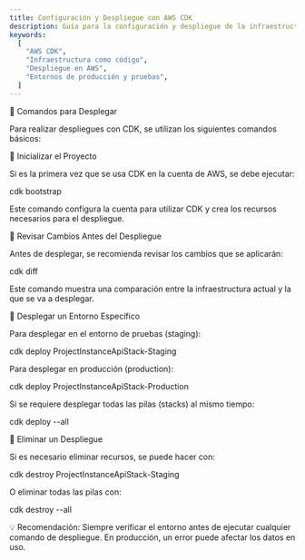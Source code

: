 ```yaml
---
title: Configuración y Despliegue con AWS CDK
description: Guía para la configuración y despliegue de la infraestructura en AWS utilizando AWS CDK.
keywords:
  [
    "AWS CDK",
    "Infraestructura como código",
    "Despliegue en AWS",
    "Entornos de producción y pruebas",
  ]
---
```


📝 Comandos para Desplegar

Para realizar despliegues con CDK, se utilizan los siguientes comandos básicos:

🔹 Inicializar el Proyecto

Si es la primera vez que se usa CDK en la cuenta de AWS, se debe ejecutar:

cdk bootstrap

Este comando configura la cuenta para utilizar CDK y crea los recursos necesarios para el despliegue.

🔹 Revisar Cambios Antes del Despliegue

Antes de desplegar, se recomienda revisar los cambios que se aplicarán:

cdk diff

Este comando muestra una comparación entre la infraestructura actual y la que se va a desplegar.

🔹 Desplegar un Entorno Específico

Para desplegar en el entorno de pruebas (staging):

cdk deploy ProjectInstanceApiStack-Staging

Para desplegar en producción (production):

cdk deploy ProjectInstanceApiStack-Production

Si se requiere desplegar todas las pilas (stacks) al mismo tiempo:

cdk deploy --all

🔹 Eliminar un Despliegue

Si es necesario eliminar recursos, se puede hacer con:

cdk destroy ProjectInstanceApiStack-Staging

O eliminar todas las pilas con:

cdk destroy --all

💡 Recomendación: Siempre verificar el entorno antes de ejecutar cualquier comando de despliegue. En producción, un error puede afectar los datos en uso.
